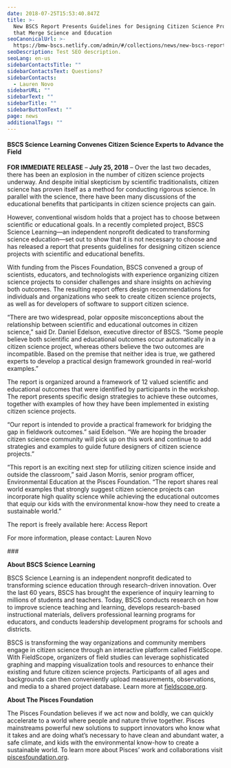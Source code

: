 ```yaml
---
date: 2018-07-25T15:53:40.847Z
title: >-
  New BSCS Report Presents Guidelines for Designing Citizen Science Projects
  that Merge Science and Education 
seoCanonicalUrl: >-
  https://bmw-bscs.netlify.com/admin/#/collections/news/new-bscs-report-presents-guidelines-for-designing-citizen-science-projects-that-merge-science-and-education
seoDescription: Test SEO description.
seoLang: en-us
sidebarContactsTitle: ""
sidebarContactsText: Questions?
sidebarContacts:
  - Lauren Novo
sidebarURL: ""
sidebarText: ""
sidebarTitle: ""
sidebarButtonText: ""
page: news
additionalTags: ""
---
```



#### BSCS Science Learning Convenes Citizen Science Experts to Advance the Field

**FOR IMMEDIATE RELEASE** – **July 25, 2018** – Over the last two decades, there has been an explosion in the number of citizen science projects underway. And despite initial skepticism by scientific traditionalists, citizen science has proven itself as a method for conducting rigorous science. In parallel with the science, there have been many discussions of the educational benefits that participants in citizen science projects can gain. 

However, conventional wisdom holds that a project has to choose between scientific or educational goals. In a recently completed project, BSCS Science Learning—an independent nonprofit dedicated to transforming science education—set out to show that it is not necessary to choose and has released a report that presents guidelines for designing citizen science projects with scientific and educational benefits. 

With funding from the Pisces Foundation, BSCS convened a group of scientists, educators, and technologists with experience organizing citizen science projects to consider challenges and share insights on achieving both outcomes. The resulting report offers design recommendations for individuals and organizations who seek to create citizen science projects, as well as for developers of software to support citizen science.  

“There are two widespread, polar opposite misconceptions about the relationship between scientific and educational outcomes in citizen science,” said Dr. Daniel Edelson, executive director of BSCS. “Some people believe both scientific and educational outcomes occur automatically in a citizen science project, whereas others believe the two outcomes are incompatible. Based on the premise that neither idea is true, we gathered experts to develop a practical design framework grounded in real-world examples.”

The report is organized around a framework of 12 valued scientific and educational outcomes that were identified by participants in the workshop. The report presents specific design strategies to achieve these outcomes, together with examples of how they have been implemented in existing citizen science projects.

“Our report is intended to provide a practical framework for bridging the gap in fieldwork outcomes.” said Edelson. “We are hoping the broader citizen science community will pick up on this work and continue to add strategies and examples to guide future designers of citizen science projects.” 

“This report is an exciting next step for utilizing citizen science inside and outside the classroom,” said Jason Morris, senior program officer, Environmental Education at the Pisces Foundation. “The report shares real world examples that strongly suggest citizen science projects can incorporate high quality science while achieving the educational outcomes that equip our kids with the environmental know-how they need to create a sustainable world.” 

<!-- The report is freely available here: <a class="btn btn-outline-secondary" href="/resources/reports/designing-citizen-science-for-both-science-and-education" target="_blank" rel="noopenner noreferrer">Access Report</a> -->

The report is freely available here: <Link className="btn btn-outline-secondary" target="_blank" to="/resources/reports/designing-citizen-science-for-both-science-and-education">Access Report</Link>

For more information, please contact: <SpecificContactForm sendto="Lauren Novo">Lauren Novo</SpecificContactForm>

\###

**About BSCS Science Learning**

BSCS Science Learning is an independent nonprofit dedicated to transforming science education through research-driven innovation. Over the last 60 years, BSCS has brought the experience of inquiry learning to millions of students and teachers. Today, BSCS conducts research on how to improve science teaching and learning, develops research-based instructional materials, delivers professional learning programs for educators, and conducts leadership development programs for schools and districts.

BSCS is transforming the way organizations and community members engage in citizen science through an interactive platform called FieldScope. With FieldScope, organizers of field studies can leverage sophisticated graphing and mapping visualization tools and resources to enhance their existing and future citizen science projects. Participants of all ages and backgrounds can then conveniently upload measurements, observations, and media to a shared project database. Learn more at [fieldscope.org](http://www.fieldscope.org/). 

**About The Pisces Foundation** 

The Pisces Foundation believes if we act now and boldly, we can quickly accelerate to a world where people and nature thrive together. Pisces mainstreams powerful new solutions to support innovators who know what it takes and are doing what’s necessary to have clean and abundant water, a safe climate, and kids with the environmental know-how to create a sustainable world. To learn more about Pisces’ work and collaborations visit [piscesfoundation.org](https://piscesfoundation.org/).
